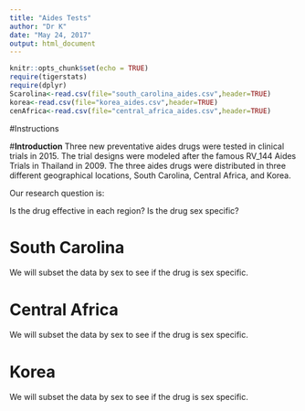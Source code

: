 ```yaml
---
title: "Aides Tests"
author: "Dr K"
date: "May 24, 2017"
output: html_document
---
```


```r
knitr::opts_chunk$set(echo = TRUE)
require(tigerstats)
require(dplyr)
Scarolina<-read.csv(file="south_carolina_aides.csv",header=TRUE)
korea<-read.csv(file="korea_aides.csv",header=TRUE)
cenAfrica<-read.csv(file="central_africa_aides.csv",header=TRUE)
```

#Instructions


#**Introduction**
Three new preventative aides drugs were tested in clinical trials in 2015. The trial designs were modeled after the famous RV_144 Aides Trials in Thailand in 2009. The three aides drugs were distributed in three different geographical locations, South Carolina, Central Africa, and Korea. 

Our research question is:

Is the drug effective in each region? Is the drug sex specific?


# South Carolina

We will subset the data by sex to see if the drug is sex specific.





# Central Africa

We will subset the data by sex to see if the drug is sex specific.



# Korea

We will subset the data by sex to see if the drug is sex specific.






